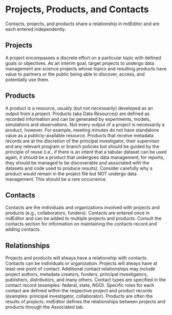 \mainmatter

# Projects, Products, and Contacts {-}

Contacts, projects, and products share a relationship in mdEditor and are each entered independently.

## Projects {-}
A project encompasses a discrete effort on a particular topic with defined goals or objectives. As an interim goal, target projects to undergo data management are science projects whose topics and resulting products have value to partners or the public being able to discover, access, and potentially use them. 

## Products {-}
A product is a resource, usually (but not necessarily) developed as an output from a project. Products (aka Data Resources) are defined as recorded information and can be generated by experiments, models, simulations and observations. Not every output of a project is necessarily a product, however. For example, meeting minutes do not have standalone value as a publicly-available resource. Products that receive metadata records are at the discretion of the principal investigator, their supervisor and any relevant program or branch policies but should be guided by the principle of reuse (i.e., if there is an intent that a tabular dataset can be used again, it should be a product that undergoes data management; for reports, they should be managed to be discoverable and associated with the datasets and code used to produce results). Consider carefully why a product would remain in the project file but NOT undergo data management. This should be a rare occurrence.

## Contacts {-}
Contacts are the individuals and organizations involved with projects and products (e.g., collaborators, funders). Contacts are entered once in mdEditor and can be added to multiple projects and products.
Consult the contacts section for information on maintaining the contacts record and adding contacts.

## Relationships {-}
Projects and products will always have a relationship with contacts. Contacts can be individuals or organization. Projects will always have at least one point of contact. Additional contact relationships may include project authors, metadata creators, funders, principal investigators, publishers, distributors, and many others. 
Contact types are specified in the contact record (examples: federal, state, NGO). Specific roles for each contact are defined within the respective project and product records (examples: principal investigator, collaborator).
Products are often the results of projects. mdEditor defines the relationships between projects and products through the Associated tab.